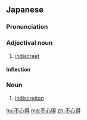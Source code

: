 ==Japanese==
{{ja-kanjitab|ふ|こころ|え|yomi=j}}

===Pronunciation===
{{ja-pron|ふこころえ|y=j}}

===Adjectival noun===
{{ja-adj|infl=na|ふこころえ}}

# [[indiscreet]]

====Inflection====
{{ja-na|ふこころえ}}

===Noun===
{{ja-noun|ふこころえ}}

# [[indiscretion]]

[[hu:不心得]]
[[mg:不心得]]
[[zh:不心得]]